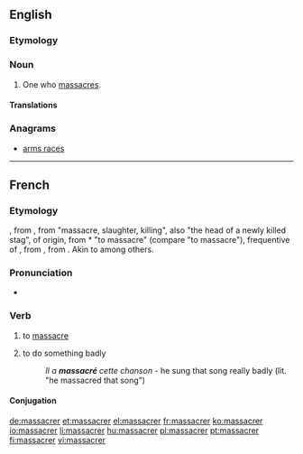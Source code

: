 ==English==

===Etymology===
{{suffix|massacre|er}}

===Noun===
{{en-noun}}

# One who [[massacre]]s.

====Translations====
{{trans-top|one who massacres}}
{{trans-mid}}
{{trans-bottom}}

===Anagrams===
* [[arms races#English|arms races]]

----

==French==

===Etymology===
{{etyl|frm|fr}} {{term|massacre|lang=frm}}, from {{etyl|fro|fr}} {{term|macacre|macacre, macecle|slaughterhouse, butchery|lang=fro}}, from {{etyl|ML.|fr}} {{term|mazacrium|lang=la}} "massacre, slaughter, killing", also "the head of a newly killed stag", of {{etyl|gem|fr}} origin, from {{etyl|nds|fr}} *{{term||matskelen|lang=nds}} "to massacre" (compare {{etyl|de|-}} {{term|metzeln|metzeln||lang=de}} "to massacre"), frequentive of {{term|matsken|matsken, matzgen|to cut, hew|lang=de}}, from {{etyl|gem-pro|fr}} {{recons|maitanan||to cut|lang=gem-pro}}, from {{etyl|ine-pro|fr}} {{recons|mei-||small|lang=ine-pro}}. Akin to {{etyl|goh|-}} {{term|meizan||to cut|lang=goh}} among others.

===Pronunciation===
* {{audio|Fr-massacrer.ogg|Audio}}

===Verb===
{{fr-verb}}

# to [[massacre]] {{gloss|kill}}
# {{figuratively}} to do something badly
#: ''Il a '''massacré''' cette chanson'' - he sung that song really badly (lit. "he massacred that song")

====Conjugation====
{{fr-conj-er|massacr|avoir}}

[[de:massacrer]]
[[et:massacrer]]
[[el:massacrer]]
[[fr:massacrer]]
[[ko:massacrer]]
[[io:massacrer]]
[[li:massacrer]]
[[hu:massacrer]]
[[pl:massacrer]]
[[pt:massacrer]]
[[fi:massacrer]]
[[vi:massacrer]]